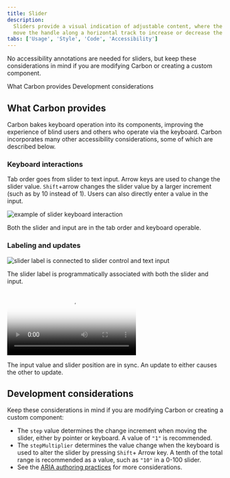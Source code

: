 ```yaml
---
title: Slider
description:
  Sliders provide a visual indication of adjustable content, where the user can
  move the handle along a horizontal track to increase or decrease the value.
tabs: ['Usage', 'Style', 'Code', 'Accessibility']
---
```


<PageDescription>

No accessibility annotations are needed for sliders, but keep these
considerations in mind if you are modifying Carbon or creating a custom
component.

</PageDescription>

<AnchorLinks>
  <AnchorLink>What Carbon provides</AnchorLink>
  <AnchorLink>Development considerations</AnchorLink>
</AnchorLinks>

## What Carbon provides

Carbon bakes keyboard operation into its components, improving the experience of
blind users and others who operate via the keyboard. Carbon incorporates many
other accessibility considerations, some of which are described below.

### Keyboard interactions

Tab order goes from slider to text input. Arrow keys are used to change the
slider value. `Shift`+arrow changes the slider value by a larger increment (such
as by 10 instead of 1). Users can also directly enter a value in the input.

<Row>
<Column colLg={8}>

![example of slider keyboard interaction](images/slider-accessibility-1.png)

<Caption>
  Both the slider and input are in the tab order and keyboard operable.
</Caption>

</Column>
</Row>

### Labeling and updates

<Row>
<Column colLg={8}>

![slider label is connected to slider control and text input](images/slider-accessibility-2.png)

<Caption>
  The slider label is programmatically associated with both the slider and
  input.
</Caption>

</Column>
</Row>

<Row>
<Column colLg={8}>

<Video
  src={localVideo}
  poster={localPoster}
  aria-label="pointer clicks on slider range and input updates to 80. input value changes to 75 and slider repositions to match"
/>

<Caption>
  The input value and slider position are in sync. An update to either causes
  the other to update.
</Caption>

</Column>
</Row>

## Development considerations

Keep these considerations in mind if you are modifying Carbon or creating a
custom component:

- The `step` value determines the change increment when moving the slider,
  either by pointer or keyboard. A value of `"1"` is recommended.
- The `stepMultiplier` determines the value change when the keyboard is used to
  alter the slider by pressing `Shift`+ Arrow key. A tenth of the total range is
  recommended as a value, such as `"10"` in a 0-100 slider.
- See the
  [ARIA authoring practices](https://www.w3.org/TR/wai-aria-practices-1.2/#slider)
  for more considerations.
